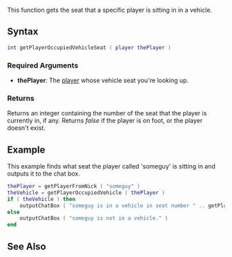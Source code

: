 
{{Server function}}
{{Deprecated|getPedOccupiedVehicleSeat|}}

This function gets the seat that a specific player is sitting in in a vehicle.

==Syntax==
<syntaxhighlight lang="lua">int getPlayerOccupiedVehicleSeat ( player thePlayer )</syntaxhighlight>

===Required Arguments===
*'''thePlayer''': The [[/player.md|player]] whose vehicle seat you're looking up.

===Returns===
Returns an integer containing the number of the seat that the player is currently in, if any. Returns ''false'' if the player is on foot, or the player doesn't exist.

==Example==
This example finds what seat the player called 'someguy' is sitting in and outputs it to the chat box.
<syntaxhighlight lang="lua">
thePlayer = getPlayerFromNick ( "someguy" )
theVehicle = getPlayerOccupiedVehicle ( thePlayer )
if ( theVehicle ) then
    outputChatBox ( "someguy is in a vehicle in seat number " .. getPlayerOccupiedVehicleSeat ( thePlayer ) .. "." )
else
    outputChatBox ( "someguy is not in a vehicle." )
end
</syntaxhighlight>

==See Also==
{{Player functions}}